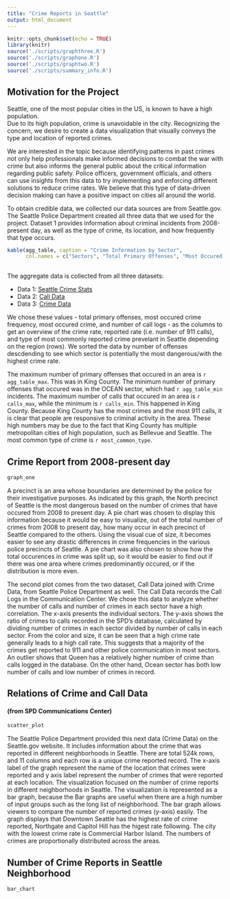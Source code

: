```yaml
---
title: "Crime Reports in Seattle"
output: html_document
---
```


```r
knitr::opts_chunk$set(echo = TRUE)
library(knitr)
source('./scripts/graphthree.R')
source('./scripts/graphone.R')
source('./scripts/graphtwo.R')
source('./scripts/summary_info.R')
```

## Motivation for the Project

Seattle, one of the most popular cities in the US, is known to have a high population.  
Due to its high population, crime is unavoidable in the city. Recognizing the concern, 
we desire to create a data visualization that visually conveys the type and location of reported crimes. 

We are interested in the topic because identifying patterns in past crimes
not only help professionals make informed decisions to combat the war with 
crime but also informs the general public about the critical information regarding 
public safety. Police officers, government officials, and others can use insights 
from this data to try implementing and enforcing different solutions to reduce crime rates. 
We believe that this type of data-driven decision making can have a positive impact 
on cities all around the world.

To obtain credible data, we collected our data sources are from Seattle.gov. 
The Seattle Police Department created all three data that we used for the project. 
Dataset 1 provides information about criminal incidents from 2008-present day, 
as well as the type of crime, its location, and how frequently that type occurs.

```r
kable(agg_table, caption = "Crime Information by Sector", 
      col.names = c("Sectors", "Total Primary Offenses", "Most Occured Crime Frequency", "Most Occured Crime", "Number of Call Logs"))
           
```

The aggregate data is collected from all three datasets:

- Data 1: [Seattle Crime Stats](https://data.seattle.gov/Public-Safety/Seattle-Crime-Stats-by-Police-Precinct-2008-Presen/3xqu-vnum)
- Data 2: [Call Data](https://data.seattle.gov/Public-Safety/Call-Data/33kz-ixgy)
- Data 3: [Crime Data](https://data.seattle.gov/Public-Safety/Crime-Data/4fs7-3vj5)

We chose these values - total primary offenses, most occured crime frequency, most occured crime, and number of call logs - as the columns to get an overview of the crime rate, reported rate (i.e. number of 911 calls), and type of most commonly reported crime prevelant in Seattle depending on the region (rows). We sorted the data by number of offenses descdending to see which sector is potentially the most dangerous/with the highest crime rate. 

The maximum number of primary offenses that occured in an area is `r agg_table_max`. This was in King County. The minimum number of primary offenses that occured was in the OCEAN sector, which had `r agg_table_min` incidents. The maximum number of calls that occured in an area is `r calls_max`, while the minimum is `r calls_min`. This happened in King County. Because King County has the most crimes and the most 911 calls, it is clear that people are responsive to criminal activity in the area. These high numbers may be due to the fact that King County has multiple metropolitan cities of high population, such as Bellevue and Seattle. The most common type of crime is `r most_common_type`.

## Crime Report from 2008-present day
```r
graph_one
```

A precinct is an area whose boundaries are determined by the police for their investigative purposes. As indicated by this graph, the North precinct of Seattle is the most dangerous based on the number of crimes that have occured from 2008 to present day. A pie chart was chosen to display this information because it would be easy to visualize, out of the total number of crimes from 2008 to present day, how many occur in each precinct of Seattle compared to the others. Using the visual cue of size, it becomes easier to see any drastic differences in crime frequencies in the various police precincts of Seattle. A pie chart was also chosen to show how the total occurences in crime was split up, so it would be easier to find out if there was one area where crimes predominantly occured, or if the distribution is more even.


The second plot comes from the two dataset, Call Data joined with Crime Data, from Seattle Police Department as well.
The Call Data records the Call Logs in the Communication Center.
We chose this data to analyze whether the number of calls and number of crimes in each sector have a high correlation.
The x-axis presents the individual sectors. The y-axis shows the ratio of crimes to calls recorded in the SPD's database,
calculated by dividing number of crimes in each sector divided by number of calls in each sector. 
From the color and size, it can be seen that a high crime rate generally leads to a high call rate. 
This suggests that a majority of the crimes get reported to 911 and other police communication in most sectors. 
An outlier shows that Queen has a relatively higher number of crime than calls logged in the database.
On the other hand, Ocean sector has both low number of calls and low number of crimes in record.  

## Relations of Crime and Call Data 
#### (from SPD Communications Center)

``` r
scatter_plot
```



The Seattle Police Department provided this next data (Crime Data) on the Seattle.gov website. 
It includes information about the crime that was reported in different neighborhoods in Seattle. 
There are total 524k rows, and 11 columns and each row is a unique crime reported record. 
The x-axis label of the graph represent the name of the location that crimes were reported and y axis 
label represent the number of crimes that were reported at each location.
The visualization focused on the number of crime reports in different neighborhoods in Seattle. 
The visualization is represented as a bar graph, because the Bar graphs are useful when there are a
high number of input groups such as the long list of neighborhood. The bar graph allows viewers to compare 
the number of reported crimes (y-axis) easily. 
The graph displays that Downtown Seattle has the highest rate of crime reported, Northgate and Capitol Hill 
has the higest rate following. 
The city with the lowest crime rate is Commercial Harbor Island. The numbers of crimes are proportionally 
distributed across the areas. 

## Number of Crime Reports in Seattle Neighborhood
```r
bar_chart
```
